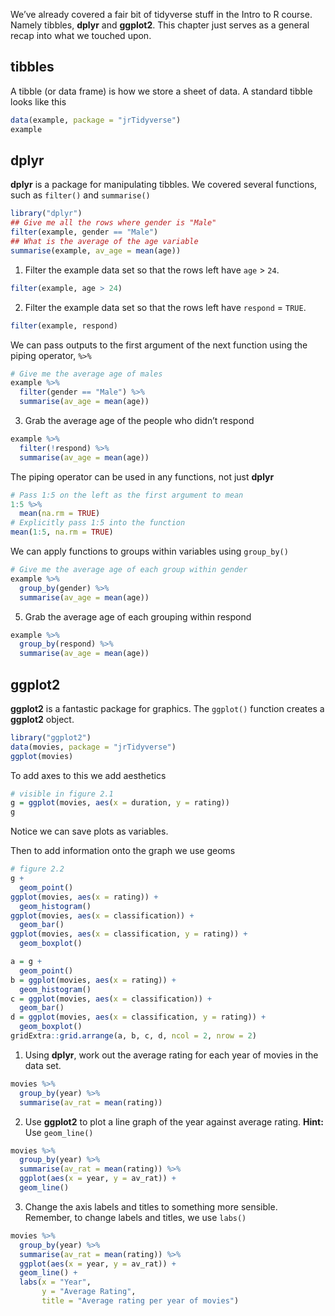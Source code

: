 We've already covered a fair bit of tidyverse stuff in the Intro to R course. Namely tibbles, **dplyr** and **ggplot2**. This chapter just serves as a general recap into what we touched upon. 

## tibbles

A tibble (or data frame) is how we store a sheet of data. A standard tibble looks like this 
```r
data(example, package = "jrTidyverse")
example
```

## dplyr

**dplyr** is a package for manipulating tibbles. We covered several functions, such as `filter()` and `summarise()`
```r
library("dplyr")
## Give me all the rows where gender is "Male"
filter(example, gender == "Male")
## What is the average of the age variable
summarise(example, av_age = mean(age))
```

1. Filter the example data set so that the rows left have `age` > `24`. 
```r
filter(example, age > 24)
```

2. Filter the example data set so that the rows left have `respond` = `TRUE`. 
```r
filter(example, respond)
```

We can pass outputs to the first argument of the next function using the piping operator, `%>%`
```r
# Give me the average age of males
example %>%
  filter(gender == "Male") %>%
  summarise(av_age = mean(age))
```

3. Grab the average age of the people who didn't respond
```r
example %>%
  filter(!respond) %>%
  summarise(av_age = mean(age))
```


The piping operator can be used in any functions, not just **dplyr**
```r
# Pass 1:5 on the left as the first argument to mean
1:5 %>%
  mean(na.rm = TRUE)
# Explicitly pass 1:5 into the function
mean(1:5, na.rm = TRUE)
```

We can apply functions to groups within variables using `group_by()`
```r
# Give me the average age of each group within gender
example %>%
  group_by(gender) %>%
  summarise(av_age = mean(age))
```

5. Grab the average age of each grouping within respond
```r
example %>%
  group_by(respond) %>%
  summarise(av_age = mean(age))

```

## ggplot2

**ggplot2** is a fantastic package for graphics. The `ggplot()` function creates a **ggplot2** object.
```r
library("ggplot2")
data(movies, package = "jrTidyverse")
ggplot(movies)
```

To add axes to this we add aesthetics 
```r
# visible in figure 2.1
g = ggplot(movies, aes(x = duration, y = rating))
g
```
Notice we can save plots as variables.

Then to add information onto the graph we use geoms
```r
# figure 2.2
g +
  geom_point()
ggplot(movies, aes(x = rating)) +
  geom_histogram()
ggplot(movies, aes(x = classification)) +
  geom_bar()
ggplot(movies, aes(x = classification, y = rating)) +
  geom_boxplot()
```
```r
a = g +
  geom_point()
b = ggplot(movies, aes(x = rating)) +
  geom_histogram()
c = ggplot(movies, aes(x = classification)) +
  geom_bar()
d = ggplot(movies, aes(x = classification, y = rating)) +
  geom_boxplot()
gridExtra::grid.arrange(a, b, c, d, ncol = 2, nrow = 2)
```

1. Using **dplyr**, work out the average rating for each year of movies in the data set. 
```r
movies %>%
  group_by(year) %>%
  summarise(av_rat = mean(rating))
```

2. Use **ggplot2** to plot a line graph of the year against average rating. 
**Hint:** Use `geom_line()`
```r
movies %>%
  group_by(year) %>%
  summarise(av_rat = mean(rating)) %>%
  ggplot(aes(x = year, y = av_rat)) +
  geom_line()
```

3. Change the axis labels and titles to something more sensible. Remember, to change labels and titles, we use `labs()`
```r
movies %>%
  group_by(year) %>%
  summarise(av_rat = mean(rating)) %>%
  ggplot(aes(x = year, y = av_rat)) +
  geom_line() +
  labs(x = "Year",
       y = "Average Rating",
       title = "Average rating per year of movies")
```

